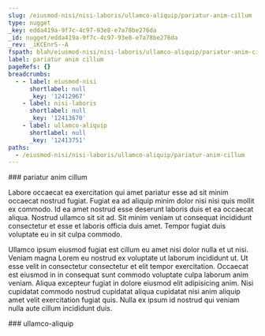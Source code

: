 ```yaml
---
slug: /eiusmod-nisi/nisi-laboris/ullamco-aliquip/pariatur-anim-cillum
type: nugget
_key: edda419a-9f7c-4c97-93e8-e7a78be276da
_id: nugget/edda419a-9f7c-4c97-93e8-e7a78be276da
_rev: _iKCEnrS--A
fspath: blah/eiusmod-nisi/nisi-laboris/ullamco-aliquip/pariatur-anim-cillum.md
label: pariatur anim cillum
pageRefs: {}
breadcrumbs:
  - - label: eiusmod-nisi
      shortlabel: null
      _key: '12412967'
    - label: nisi-laboris
      shortlabel: null
      _key: '12413670'
    - label: ullamco-aliquip
      shortlabel: null
      _key: '12413751'
paths:
  - /eiusmod-nisi/nisi-laboris/ullamco-aliquip/pariatur-anim-cillum
---
```


<NuggetArea>
<Nugget slug="/eiusmod-nisi/nisi-laboris/ullamco-aliquip/pariatur-anim-cillum" type="nugget" _key="edda419a-9f7c-4c97-93e8-e7a78be276da" _id="nugget/edda419a-9f7c-4c97-93e8-e7a78be276da" _rev="_iKCEnrS--A" fspath="blah/eiusmod-nisi/nisi-laboris/ullamco-aliquip/pariatur-anim-cillum.md" label="pariatur anim cillum" paths="/eiusmod-nisi/nisi-laboris/ullamco-aliquip/pariatur-anim-cillum">
<NuggetBody>
### pariatur anim cillum

Labore occaecat ea exercitation qui amet pariatur esse ad sit minim occaecat nostrud fugiat. Fugiat ea ad aliquip minim dolor nisi nisi quis mollit ex commodo. Id ea amet nostrud esse deserunt laboris duis et ea occaecat aliqua. Nostrud ullamco sit sit ad. Sit minim veniam ut consequat incididunt consectetur et esse et laboris officia duis amet. Tempor fugiat duis voluptate eu in sit culpa commodo.

Ullamco ipsum eiusmod fugiat est cillum eu amet nisi dolor nulla et ut nisi. Veniam magna Lorem eu nostrud ex voluptate ut laborum incididunt ut. Ut esse velit in consectetur consectetur et elit tempor exercitation. Occaecat est eiusmod in in consequat sunt commodo voluptate culpa laborum anim veniam. Aliqua excepteur fugiat in dolore eiusmod elit adipisicing anim. Nisi cupidatat commodo nostrud cupidatat aliqua cupidatat nisi anim aliquip amet velit exercitation fugiat quis. Nulla ex ipsum id nostrud qui veniam nulla aute cillum incididunt duis.

</NuggetBody>
<Breadcrumbs>
<Crumbs>
<Crumb _key="12412967" label="eiusmod-nisi" /><Crumb _key="12413670" label="nisi-laboris" /><Crumb _key="12413751" label="ullamco-aliquip" />
</Crumbs>
</Breadcrumbs>
</Nugget>

<NuggetsInbound>
</NuggetsInbound>
<NuggetsOutbound>
</NuggetsOutbound>
</NuggetArea>
<PassagesInbound>
<Passage direction="inbound" type="passage" _key="12413751" _id="passage/12413751" _rev="_iKCEnrO--A" label="ullamco-aliquip" passage="ullamco-aliquip" fspath="blah/eiusmod-nisi/nisi-laboris/ullamco-aliquip" paths="/eiusmod-nisi/nisi-laboris/ullamco-aliquip" slug="/eiusmod-nisi/nisi-laboris/ullamco-aliquip">
<NuggetBody>
### ullamco-aliquip

</NuggetBody>
<Breadcrumbs>
<Crumbs>
<Crumb _key="12412967" label="eiusmod-nisi" /><Crumb _key="12413670" label="nisi-laboris" />
</Crumbs>
</Breadcrumbs>
</Passage>

</PassagesInbound>
<PassagesOutbound>
</PassagesOutbound>